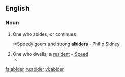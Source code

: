 ==English==

===Noun===
{{en-noun}}

# {{obsolete}} One who abides, or continues
#:*Speedy goers and strong '''abiders''' - [[w:Philip Sidney|Philip Sidney]]
# One who dwells; a [[resident]] - [[Speed]]
#*{{quote-book|year=''c'' 1610|title=An atlas of Tudor England and Wales: 40 plates from John Speed's pocket atlas|page=27|author=[[w:John Speed|John Speed]]|coauthors=Eva Germaine Rimington Taylor|year-published=1951|passage=But although it had everything 'to content the purse, the heart, the eye', there was a local proverb saying: 'What is best for the '''Abider''' is worst for the [Traveler]}}
[[fa:abider]]
[[ru:abider]]
[[vi:abider]]